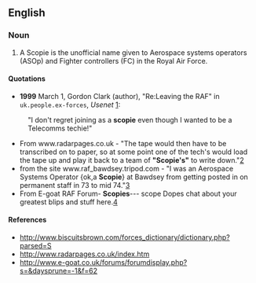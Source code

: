 ==English==

===Noun===
{{en-noun}}

# {{military|slang}} A Scopie is the unofficial name given to Aerospace systems operators (ASOp) and Fighter controllers (FC) in the Royal Air Force.

====Quotations====
*'''1999''' March 1, Gordon Clark (author), "Re:Leaving the RAF" in <tt>uk.people.ex-forces</tt>, ''Usenet'' [http://groups.google.com/group/uk.people.ex-forces/msg/81bc155dd3ab3c30]:
:"I don't regret joining as a '''scopie''' even though I wanted to be a Telecomms techie!"
*From www.radarpages.co.uk - "The tape would then have to be transcribed on to paper, so at some point one of the tech's would load the tape up and play it back to a team of '''"Scopie's"''' to write down."[http://www.radarpages.co.uk/oral/dbarrett/bawdsey.htm]
*from the site www.raf_bawdsey.tripod.com - "I was an Aerospace Systems Operator {ok,a '''Scopie'''} at Bawdsey from getting posted in on permanent staff in 73 to mid 74."[http://raf_bawdsey.tripod.com/anecdotes.htm]
*From E-goat RAF Forum- '''Scopies'''--- scope Dopes chat about your greatest blips and stuff here.[http://www.e-goat.co.uk/forums/forumdisplay.php?f=12]

====References====
*http://www.biscuitsbrown.com/forces_dictionary/dictionary.php?parsed=S
*http://www.radarpages.co.uk/index.htm
*http://www.e-goat.co.uk/forums/forumdisplay.php?s=&daysprune=-1&f=62